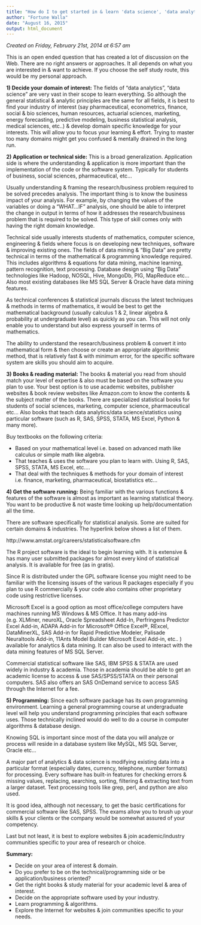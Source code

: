 ```yaml
---
title: "How do I to get started in & learn 'data science', 'data analytics'?"
author: "Fortune Walla"
date: "August 16, 2015"
output: html_document
---
```


*Created on Friday, February 21st, 2014 at 6:57 am*

This is an open ended question that has created a lot of discussion on the Web. There are no right answers or approaches. It all depends on what you are interested in & want to achieve. If you choose the self study route, this would be my personal approach.

**1) Decide your domain of interest:**  The fields of “data analytics”, “data science” are very vast in their scope to learn everything. So although the general statistical & analytic principles are the same for all fields, it is best to find your industry of interest (say pharmaceutical, econometrics, finance, social & bio sciences, human resources, actuarial sciences, marketing, energy forecasting, predictive modeling, business statistical analysis, medical sciences, etc..) & develop domain specific knowledge for your interests. This will allow you to focus your learning & effort. Trying to master too many domains might get you confused & mentally drained in the long run.

**2) Application or technical side:** This is a broad generalization. Application side is where the understanding & application is more important than the implementation of the code or the software system. Typically for students of business, social sciences, pharmaceutical, etc…

Usually understanding & framing the research/business problem required to be solved precedes analysis. The important thing is to know the business impact of your analysis. For example, by changing the values of the variables or doing a “WHAT…IF” analysis, one should be able to interpret the change in output in terms of how it addresses the research/business problem that is required to be solved. This type of skill comes only with having the right domain knowledge.

Technical side usually interests students of mathematics, computer science, engineering & fields where focus is on developing new techniques, software & improving existing ones. The fields of data mining & “Big Data” are pretty technical in terms of the mathematical & programming knowledge required. This includes algorithms & equations for data mining, machine learning, pattern recognition, text processing. Database design using “Big Data” technologies like Hadoop, NOSQL, Hive, MongoDb, PIG, MapReduce etc… Also most existing databases like MS SQL Server & Oracle have data mining features.

As technical conferences & statistical journals discuss the latest techniques & methods in terms of mathematics, it would be best to get the mathematical background (usually calculus 1 & 2, linear algebra & probability at undergraduate level) as quickly as you can. This will not only enable you to understand but also express yourself in terms of mathematics.

The ability to understand the research/business problem & convert it into mathematical form & then choose or create an appropriate algorithmic method, that is relatively fast & with minimum error, for the specific software system are skills you should aim to acquire.

**3) Books & reading material:** The books & material you read from should match your level of expertise & also must be based on the software you plan to use. Your best option is to use academic websites, publisher websites & book review websites like Amazon.com to know the contents & the subject matter of the books. There are specialized statistical books for students of social sciences, marketing, computer science, pharmaceutical etc… Also books that teach data analytics/data science/statistics using particular software (such as R, SAS, SPSS, STATA, MS Excel, Python & many more).

Buy textbooks on the following criteria:

*   Based on your mathematical level i.e. based on advanced math like calculus or simple math like algebra.
*   That teaches & uses the software you plan to learn with. Using R, SAS, SPSS, STATA, MS Excel, etc….
*   That deal with the techniques & methods for your domain of interest i.e. finance, marketing, pharmaceutical, biostatistics etc…

**4) Get the software running:** Being familiar with the various functions & features of the software is almost as important as learning statistical theory. You want to be productive & not waste time looking up help/documentation all the time.

There are software specifically for statistical analysis. Some are suited for certain domains & industries. The hyperlink below shows a list of them.

http://www.amstat.org/careers/statisticalsoftware.cfm

The R project software is the ideal to begin learning with. It is extensive & has many user submitted packages for almost every kind of statistical analysis.  It is available for free (as in gratis).

Since R is distributed under the GPL software license you might need to be familiar with the licensing issues of the various R packages especially if you plan to use R commercially & your code also contains other proprietary code using restrictive licenses.

Microsoft Excel is a good option as most office/college computers have machines running MS Windows & MS Office. It has many add-ins (e.g. XLMiner, neuroXL, Oracle Spreadsheet Add-In, Perfringens Predictor Excel Add-in, ADAPA Add-in for Microsoft® Office Excel®, RExcel, DataMinerXL, SAS Add-in for Rapid Predictive Modeler, Palisade Neuraltools Add-in, 11Ants Model Builder Microsoft Excel Add-in, etc.. ) available for analytics & data mining. It can also be used to interact with the data mining features of MS SQL Server.

Commercial statistical software like SAS, IBM SPSS & STATA are used widely in industry & academia. Those in academia should be able to get an academic license to access & use SAS/SPSS/STATA on their personal computers. SAS also offers an SAS OnDemand service to access SAS through the Internet for a fee.

**5) Programming:** Since each software package has its own programming environment. Learning a general programming course at undergraduate level will help you understand programming principles that each software uses. Those technically inclined would do well to do a course in computer algorithms & database design.

Knowing SQL is important since most of the data you will analyze or process will reside in a database system like MySQL, MS SQL Server, Oracle etc…

A major part of analytics & data science is modifying existing data into a particular format (especially dates, currency, telephone, number formats) for processing. Every software has built-in features for checking errors & missing values, replacing, searching, sorting, filtering & extracting text from a larger dataset. Text processing tools like grep, perl, and python are also used.

It is good idea, although not necessary, to get the basic certifications for commercial software like SAS, SPSS. The exams allow you to brush up your skills & your clients or the company would be somewhat assured of your competency.

Last but not least, it is best to explore websites & join academic/industry communities specific to your area of research or choice.

**Summary:**

* Decide on your area of interest & domain.
* Do you prefer to be on the technical/programming side or be application/business oriented?
* Get the right books & study material for your academic level & area of interest.
* Decide on the appropriate software used by your industry.
* Learn programming & algorithms.
* Explore the Internet for websites & join communities specific to your needs.
